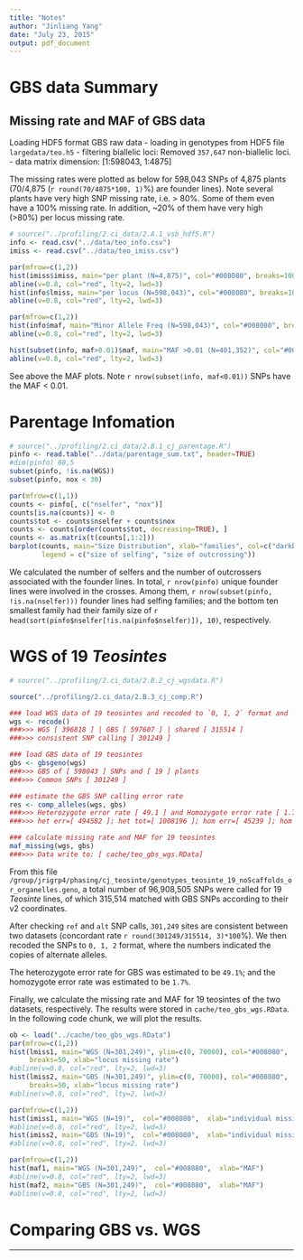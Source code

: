 ```yaml
---
title: "Notes"
author: "Jinliang Yang"
date: "July 23, 2015"
output: pdf_document
---
```


# GBS data Summary

## Missing rate and MAF of GBS data

Loading HDF5 format GBS raw data
 - loading in genotypes from HDF5 file `largedata/teo.h5`
 - filtering biallelic loci: Removed `357,647` non-biallelic loci.
 - data matrix dimension: [1:598043, 1:4875]

The missing rates were plotted as below for 598,043 SNPs of 4,875 plants (70/4,875 (`r round(70/4875*100, 1)`%) are founder lines). Note several plants have very high SNP missing rate, i.e. > 80%. Some of them even have a 100% missing rate. In addition, ~20% of them have very high (>80%) per locus missing rate.

```r
# source("../profiling/2.ci_data/2.A.1_vsb_hdf5.R")
info <- read.csv("../data/teo_info.csv")
imiss <- read.csv("../data/teo_imiss.csv")

par(mfrow=c(1,2))
hist(imiss$imiss, main="per plant (N=4,875)", col="#008080", breaks=100, xlab="missing rate")
abline(v=0.8, col="red", lty=2, lwd=3)
hist(info$lmiss, main="per locus (N=598,043)", col="#008080", breaks=100, xlab="missing rate")
abline(v=0.8, col="red", lty=2, lwd=3)
```


```r
par(mfrow=c(1,2))
hist(info$maf, main="Minor Allele Freq (N=598,043)", col="#008080", breaks=100, xlab="MAF")
abline(v=0.8, col="red", lty=2, lwd=3)

hist(subset(info, maf>0.01)$maf, main="MAF >0.01 (N=401,352)", col="#008080", breaks=100, xlab="MAF")
abline(v=0.8, col="red", lty=2, lwd=3)
```

See above the MAF plots. Note `r nrow(subset(info, maf<0.01))` SNPs have the MAF < 0.01.


# Parentage Infomation

```r
# source("../profiling/2.ci_data/2.B.1_cj_parentage.R")
pinfo <- read.table("../data/parentage_sum.txt", header=TRUE)
#dim(pinfo) 68,5
subset(pinfo, !is.na(WGS))
subset(pinfo, nox < 30)

par(mfrow=c(1,1))
counts <- pinfo[, c("nselfer", "nox")]
counts[is.na(counts)] <- 0
counts$tot <- counts$nselfer + counts$nox
counts <- counts[order(counts$tot, decreasing=TRUE), ]
counts <- as.matrix(t(counts[,1:2]))
barplot(counts, main="Size Distribution", xlab="families", col=c("darkblue","red"), 
        legend = c("size of selfing", "size of outcrossing"))

```

We calculated the number of selfers and the number of outcrossers associated with the founder lines. In total, `r nrow(pinfo)` unique founder lines were involved in the crosses. Among them, `r nrow(subset(pinfo, !is.na(nselfer)))` founder lines had selfing families; and the bottom ten smallest family had their family size of `r head(sort(pinfo$nselfer[!is.na(pinfo$nselfer)]), 10)`, respectively.   


# WGS of 19 _Teosintes_

```r
# source("../profiling/2.ci_data/2.B.2_cj_wgsdata.R")

source("../profiling/2.ci_data/2.B.3_cj_comp.R")

### load WGS data of 19 teosintes and recoded to `0, 1, 2` format and `3` indicates missing.
wgs <- recode()
###>>> WGS [ 396818 ] | GBS [ 597607 ] | shared [ 315514 ]
###>>> consistent SNP calling [ 301249 ]

### load GBS data of 19 teosintes
gbs <- gbsgeno(wgs)
###>>> GBS of [ 598043 ] SNPs and [ 19 ] plants
###>>> Common SNPs [ 301249 ] 

### estimate the GBS SNP calling error rate
res <- comp_alleles(wgs, gbs)
###>>> Heterozygote error rate [ 49.1 ] and Homozygote error rate [ 1.7 ]
###>>> het err=[ 494582 ]; het tot=[ 1008196 ]; hom err=[ 45239 ]; hom err=[ 2714395 ]

### calculate missing rate and MAF for 19 teosintes
maf_missing(wgs, gbs)
###>>> Data write to: [ cache/teo_gbs_wgs.RData]

```


From this file `/group/jrigrp4/phasing/cj_teosinte/genotypes_teosinte_19_noScaffolds_or_organelles.geno`, a total number of 96,908,505 SNPs were called for 19 _Teosinte_ lines, of which 315,514 matched with GBS SNPs according to their v2 coordinates.

After checking `ref` and `alt` SNP calls, `301,249` sites are consistent between two datasets (concordant rate `r round(301249/315514, 3)*100`%). We then recoded the SNPs to `0, 1, 2` format, where the numbers indicated the copies of alternate alleles. 

The heterozygote error rate for GBS was estimated to be `49.1%`; and the homozygote error rate was estimated to be `1.7%`.

Finally, we calculate the missing rate and MAF for 19 teosintes of the two datasets, respectively. The results were stored in `cache/teo_gbs_wgs.RData`. In the following code chunk, we will plot the results.

```r
ob <- load("../cache/teo_gbs_wgs.RData")
par(mfrow=c(1,2)) 
hist(lmiss1, main="WGS (N=301,249)", ylim=c(0, 70000), col="#008080", 
     breaks=50, xlab="locus missing rate")
#abline(v=0.8, col="red", lty=2, lwd=3)
hist(lmiss2, main="GBS (N=301,249)", ylim=c(0, 70000), col="#008080", 
     breaks=50, xlab="locus missing rate")
#abline(v=0.8, col="red", lty=2, lwd=3)

par(mfrow=c(1,2)) 
hist(imiss1, main="WGS (N=19)",  col="#008080",  xlab="individual missing rate")
#abline(v=0.8, col="red", lty=2, lwd=3)
hist(imiss2, main="GBS (N=19)",  col="#008080",  xlab="individual missing rate")
#abline(v=0.8, col="red", lty=2, lwd=3)

par(mfrow=c(1,2)) 
hist(maf1, main="WGS (N=301,249)",  col="#008080",  xlab="MAF")
#abline(v=0.8, col="red", lty=2, lwd=3)
hist(maf2, main="GBS (N=301,249)",  col="#008080",  xlab="MAF")
#abline(v=0.8, col="red", lty=2, lwd=3)

```





# Comparing GBS vs. WGS




----------

